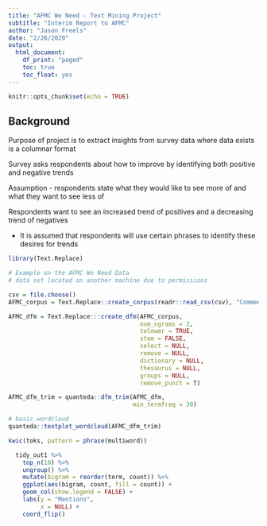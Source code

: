 ```yaml
---
title: "AFMC We Need - Text Mining Project"
subtitle: "Interim Report to AFMC"
author: "Jason Freels"
date: "2/26/2020"
output: 
  html_document:
    df_print: "paged"
    toc: true
    toc_float: yes
---
```


```r
knitr::opts_chunk$set(echo = TRUE)
```

## Background

Purpose of project is to extract insights from survey data where data exists is a columnar format

Survey asks respondents about how to improve by identifying both positive and negative trends

Assumption - respondents state what they would like to see more of and what they want to see less of

Respondents want to see an increased trend of positives and a decreasing trend of negatives

- It is assumed that respondents will use certain phrases to identify these desires for trends

```r
library(Text.Replace)

# Example on the AFMC We Need Data
# data set located on another machine due to permissions

csv = file.choose()
AFMC_corpus = Text.Replace::create_corpus(readr::read_csv(csv), "Comments")
```

```r
AFMC_dfm = Text.Replace:::create_dfm(AFMC_corpus, 
                                     num_ngrams = 2,
                                     tolower = TRUE, 
                                     stem = FALSE, 
                                     select = NULL, 
                                     remove = NULL, 
                                     dictionary = NULL, 
                                     thesaurus = NULL, 
                                     groups = NULL,
                                     remove_punct = T)
```

```r
AFMC_dfm_trim = quanteda::dfm_trim(AFMC_dfm, 
                                   min_termfreq = 30)

# basic wordcloud
quanteda::textplot_wordcloud(AFMC_dfm_trim)
```

```r
kwic(toks, pattern = phrase(multiword))
```

```r
  tidy_out1 %>%
    top_n(10) %>%
    ungroup() %>%
    mutate(bigram = reorder(term, count)) %>%
    ggplot(aes(bigram, count, fill = count)) +
    geom_col(show.legend = FALSE) +
    labs(y = "Mentions",
         x = NULL) +
    coord_flip()
```